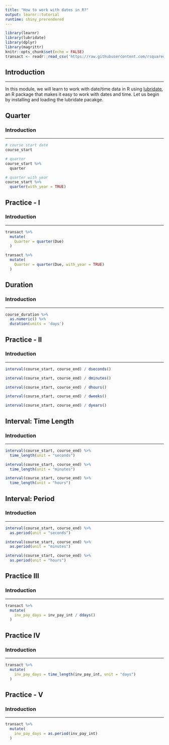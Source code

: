 ```yaml
---
title: "How to work with dates in R?"
output: learnr::tutorial
runtime: shiny_prerendered
---
```


```r
library(learnr)
library(lubridate)
library(dplyr)
library(magrittr)
knitr::opts_chunk$set(echo = FALSE)
transact <- readr::read_csv('https://raw.githubusercontent.com/rsquaredacademy/datasets/master/transact.csv')
```

## Introduction

<hr>

 In this module, we will learn to work with date/time data in R using [lubridate]( https://CRAN.R-project.org/package=lubridate), an R package that makes it easy to work with dates and time. Let us begin by installing and loading the lubridate pacakge.

## Quarter

### Introduction

<hr>

```r
# course start date
course_start

# quarter
course_start %>%
  quarter

# quarter with year
course_start %>%
  quarter(with_year = TRUE)
```


## Practice - I

### Introduction

<hr>

```r
transact %>%
  mutate(
    Quarter = quarter(Due)
  )
```

```r
transact %>%
  mutate(
    Quarter = quarter(Due, with_year = TRUE)
  )
```

## Duration

### Introduction

<hr>

```r
course_duration %>%
  as.numeric() %>%
  duration(units = 'days')
```

## Practice - II

### Introduction

<hr>

```r
interval(course_start, course_end) / dseconds()

interval(course_start, course_end) / dminutes()

interval(course_start, course_end) / dhours()

interval(course_start, course_end) / dweeks()

interval(course_start, course_end) / dyears()
```

## Interval: Time Length

### Introduction

<hr>

```r
interval(course_start, course_end) %>%
  time_length(unit = "seconds")

interval(course_start, course_end) %>%
  time_length(unit = "minutes")

interval(course_start, course_end) %>%
  time_length(unit = "hours")
```

## Interval: Period

### Introduction

<hr>

```r
interval(course_start, course_end) %>%
  as.period(unit = "seconds")

interval(course_start, course_end) %>%
  as.period(unit = "minutes")

interval(course_start, course_end) %>%
  as.period(unit = "hours")
```

## Practice III

### Introduction

<hr>

```r
transact %>%
  mutate(
    inv_pay_days = inv_pay_int / ddays()
  )
```

## Practice IV

### Introduction

<hr>

```r
transact %>%
  mutate(
    inv_pay_days = time_length(inv_pay_int, unit = "days")
  )
```

## Practice - V

### Introduction

<hr>

```r
transact %>%
  mutate(
    inv_pay_days = as.period(inv_pay_int)
  )
```
